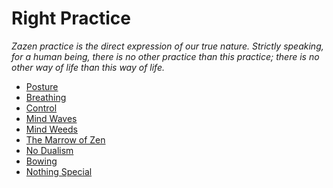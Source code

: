 # Right Practice

_Zazen practice is the direct expression of our true nature. Strictly speaking, for a human being, there is no other practice than this practice; there is no other way of life than this way of life._

- [Posture](/beginners/practice/posture)
- [Breathing](/beginners/practice/breathing)
- [Control](/beginners/practice/control)
- [Mind Waves](/beginners/practice/waves)
- [Mind Weeds](/beginners/practice/weeds)
- [The Marrow of Zen](/beginners/practice/marrow)
- [No Dualism](/beginners/practice/dualism)
- [Bowing](/beginners/practice/bowing)
- [Nothing Special](/beginners/practice/special)

